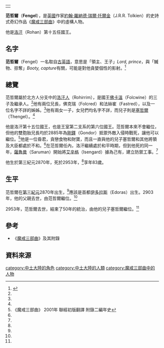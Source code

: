 {|align=right
|-
|{{Tolkienchar |
image_character = |
image_caption = |
Book(s) = 《[[魔戒|魔戒三部曲]]》 |
character_name = 范哲爾 |
character_alias = |
character_title = [[洛汗國王|洛汗國王]] |
character_race = [[人類_(中土大陸)|人類]] |
character_nation = [[洛汗人|洛汗人]] |
character_culture = [[伊歐家族|伊歐家族]] |
character_gender = 男性 |
character_realm = [[洛汗_(地名)|洛汗]] |
character_sub_realm = |
character_lifespan = 第三紀元2870年 - [[第三紀元|第三紀元]]2953年<ref name=autogenerated1>《魔戒三部曲》 2001年 聯經初版翻譯 附錄一帝王本紀及年表</ref> |
character_weapon = | 
}}
|}
'''范哲爾'''（'''Fengel'''），是[[英國|英國]]作家[[約翰·羅納德·瑞爾·托爾金|約翰·羅納德·瑞爾·托爾金]]（J.R.R. Tolkien）的史詩式奇幻作品《[[魔戒|魔戒三部曲]]》中的虛構人物。

他是[[洛汗_(地名)|洛汗]]（Rohan）第十五任國王。

==名字==
'''范哲爾'''（Fengel）一名取自[[古英語|古英語]]，意思是「領主、王子」''Lord, prince''，與「贓物、掠奪」''Booty, capture''有關，可能是對他貪婪個性的影射。<ref>{{Cite web |url=http://www.tuckborough.net/rohirrim.html#Fengel |title=Thain's Book: Fengel |access-date=2011-11-30 |archive-date=2012-01-07 |archive-url=https://web.archive.org/web/20120107155236/http://www.tuckborough.net/rohirrim.html#Fengel |dead-url=yes }}</ref>

==總覽==
范哲爾屬於北方人分支中的[[洛汗人|洛汗人]]（Rohirrim），是國王[[佛卡溫|佛卡溫]]（Folcwine）的三子及繼承人。<ref name=autogenerated1 />他有兩位兄長，佛克瑞（Folcred）和法絲崔（Fastred），以及一位名字不詳的姊姊。<ref name=autogenerated1 />他有兩女一子，女兒們均名字不詳，而兒子則是[[塞哲爾|塞哲爾]]（Thengel）。<ref name=autogenerated1 />

他是洛汗第十五位國王，也是王室第二支系的第六位國王。范哲爾本來不會繼位，但他的雙胞胎兄長均於2885年為[[剛鐸|剛鐸]]（Gondor）抵禦外敵入侵時戰死，讓他可以繼位。<ref name=autogenerated2>《魔戒三部曲》 2001年 聯經初版翻譯 附錄二編年史</ref>他是一位昏君，貪戀食物和財寶，而且一直與他的兒子塞哲爾和其他將領及大臣都處於不和。<ref name=autogenerated1 />在范哲爾任內，洛汗繼續處於和平時期，但到他死的同一年，[[薩魯曼|薩魯曼]]（Saruman）開始將[[艾辛格|艾辛格]]（Isengard）據為己有，建立防禦工事。<ref name=autogenerated2 />

他生於第三紀元2870年，死於2953年，<ref name=autogenerated1 />享年83歲。

==生平==
范哲爾在[[第三紀元|第三紀元]]2870年出生，<ref name=autogenerated1 />應該是首都[[伊多拉斯|伊多拉斯]]（Edoras）出生。2903年，他的父親去世，由范哲爾繼位。<ref name=autogenerated1 />

2953年，范哲爾去世，結束了50年的統治，由他的兒子塞哲爾繼位。<ref name=autogenerated1 />

==參考==
*《[[魔戒|魔戒三部曲]]》及其附錄

==資料來源==
{{reflist}}

{{洛汗國王|[[佛卡溫|佛卡溫]]|[[塞哲爾|塞哲爾]]|}}

[[category:中土大陸的角色|category:中土大陸的角色]]
[[category:中土大陸的人類|category:中土大陸的人類]]
[[category:魔戒三部曲中的人物|category:魔戒三部曲中的人物]]